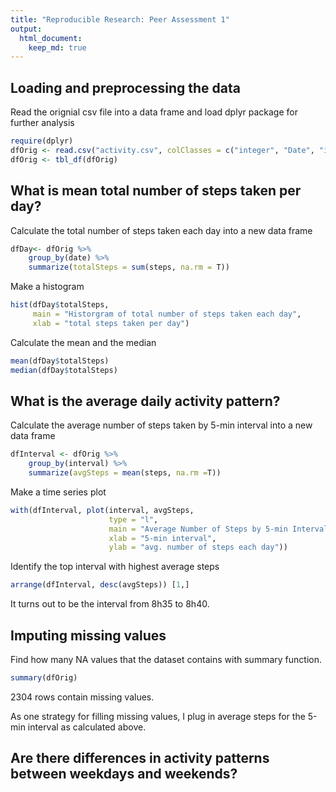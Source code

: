```yaml
---
title: "Reproducible Research: Peer Assessment 1"
output: 
  html_document:
    keep_md: true
---
```



## Loading and preprocessing the data

Read the orignial csv file into a data frame and load dplyr package for further analysis
```r
require(dplyr)
dfOrig <- read.csv("activity.csv", colClasses = c("integer", "Date", "integer"))
dfOrig <- tbl_df(dfOrig)
```

## What is mean total number of steps taken per day?

Calculate the total number of steps taken each day into a new data frame
```r
dfDay<- dfOrig %>% 
    group_by(date) %>% 
    summarize(totalSteps = sum(steps, na.rm = T))
```

Make a histogram
```r
hist(dfDay$totalSteps, 
     main = "Historgram of total number of steps taken each day",
     xlab = "total steps taken per day")
```

Calculate the mean and the median
```r
mean(dfDay$totalSteps)
median(dfDay$totalSteps)
```

## What is the average daily activity pattern?

Calculate the average number of steps taken by 5-min interval into a new data frame
```r
dfInterval <- dfOrig %>% 
    group_by(interval) %>% 
    summarize(avgSteps = mean(steps, na.rm =T))                      
```

Make a time series plot
```r
with(dfInterval, plot(interval, avgSteps, 
                      type = "l",
                      main = "Average Number of Steps by 5-min Interval",
                      xlab = "5-min interval",
                      ylab = "avg. number of steps each day"))
```

Identify the top interval with highest average steps
```r
arrange(dfInterval, desc(avgSteps)) [1,]
```
It turns out to be the interval from 8h35 to 8h40.

## Imputing missing values

Find how many NA values that the dataset contains with summary function.
```r
summary(dfOrig)
```
2304 rows contain missing values.

As one strategy for filling missing values, I plug in average steps for the 5-min interval as calculated above.  


## Are there differences in activity patterns between weekdays and weekends?



